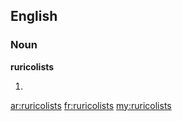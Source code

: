 ==English==

===Noun===
'''ruricolists'''

# {{obsolete}} {{plural of|[[ruricolist]]}}

[[ar:ruricolists]]
[[fr:ruricolists]]
[[my:ruricolists]]